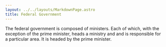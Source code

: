 ```yaml
---
layout: ../../layouts/MarkdownPage.astro
title: Federal Government
---
```



The federal government is composed of ministers. Each of which, with the exception of the prime minister, heads a ministry and and is responsible for a particular area. It is headed by the prime minister.

<BlockLinkList>
	<BlockLink label="Prime Minister" icon="ph:building" path="/government/prime-minister" />
	<BlockLink label="Education" icon="ph:student" path="/government/education" />
	<BlockLink label="Health" icon="ph:hand-heart" path="/government/health" />
	<BlockLink label="Justice" icon="ph:scales" path="/government/justice" />
	<BlockLink label="Interior" icon="ph:person" path="/government/interior" />
	<BlockLink label="Transportation" icon="ph:train" path="/government/transportation" />
</BlockLinkList>